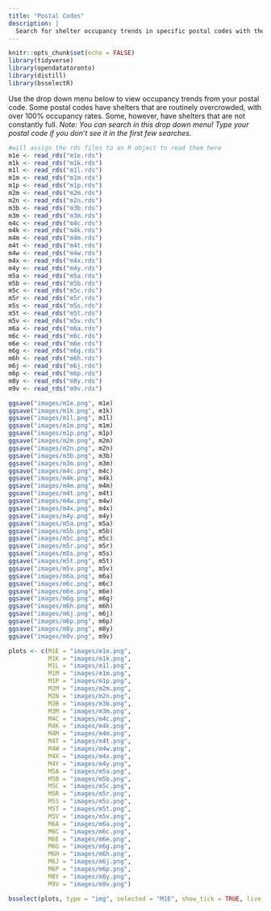 ```yaml
---
title: "Postal Codes"
description: |
  Search for shelter occupancy trends in specific postal codes with the drop down menu here.
---
```


```r
knitr::opts_chunk$set(echo = FALSE)
library(tidyverse)
library(opendatatoronto)
library(distill)
library(bsselectR)
```

Use the drop down menu below to view occupancy trends from your postal code. Some postal codes have shelters that are routinely overcrowded, with over 100% occupancy rates. Some, however, have shelters that are not constantly full. *Note: You can search in this drop down menu! Type your postal code if you don't see it in the first few searches.*

```r
#will assign the rds files to an R object to read them here
m1e <- read_rds("m1e.rds")
m1k <- read_rds("m1k.rds")
m1l <- read_rds("m1l.rds")
m1m <- read_rds("m1m.rds")
m1p <- read_rds("m1p.rds")
m2m <- read_rds("m2m.rds")
m2n <- read_rds("m2n.rds")
m3b <- read_rds("m3b.rds")
m3m <- read_rds("m3m.rds")
m4c <- read_rds("m4c.rds")
m4k <- read_rds("m4k.rds")
m4m <- read_rds("m4m.rds")
m4t <- read_rds("m4t.rds")
m4w <- read_rds("m4w.rds")
m4x <- read_rds("m4x.rds")
m4y <- read_rds("m4y.rds")
m5a <- read_rds("m5a.rds")
m5b <- read_rds("m5b.rds")
m5c <- read_rds("m5c.rds")
m5r <- read_rds("m5r.rds")
m5s <- read_rds("m5s.rds")
m5t <- read_rds("m5t.rds")
m5v <- read_rds("m5v.rds")
m6a <- read_rds("m6a.rds")
m6c <- read_rds("m6c.rds")
m6e <- read_rds("m6e.rds")
m6g <- read_rds("m6g.rds")
m6h <- read_rds("m6h.rds")
m6j <- read_rds("m6j.rds")
m6p <- read_rds("m6p.rds")
m8y <- read_rds("m8y.rds")
m9v <- read_rds("m9v.rds")
```
 
```r
ggsave("images/m1e.png", m1e)
ggsave("images/m1k.png", m1k)
ggsave("images/m1l.png", m1l)
ggsave("images/m1m.png", m1m)
ggsave("images/m1p.png", m1p)
ggsave("images/m2m.png", m2m)
ggsave("images/m2n.png", m2n)
ggsave("images/m3b.png", m3b)
ggsave("images/m3m.png", m3m)
ggsave("images/m4c.png", m4c)
ggsave("images/m4k.png", m4k)
ggsave("images/m4m.png", m4m)
ggsave("images/m4t.png", m4t)
ggsave("images/m4w.png", m4w)
ggsave("images/m4x.png", m4x)
ggsave("images/m4y.png", m4y)
ggsave("images/m5a.png", m5a)
ggsave("images/m5b.png", m5b)
ggsave("images/m5c.png", m5c)
ggsave("images/m5r.png", m5r)
ggsave("images/m5s.png", m5s)
ggsave("images/m5t.png", m5t)
ggsave("images/m5v.png", m5v)
ggsave("images/m6a.png", m6a)
ggsave("images/m6c.png", m6c)
ggsave("images/m6e.png", m6e)
ggsave("images/m6g.png", m6g)
ggsave("images/m6h.png", m6h)
ggsave("images/m6j.png", m6j)
ggsave("images/m6p.png", m6p)
ggsave("images/m8y.png", m8y)
ggsave("images/m9v.png", m9v)
```

```r
plots <- c(M1E = "images/m1e.png",
           M1K = "images/m1k.png",
           M1L = "images/m1l.png",
           M1M = "images/m1m.png",
           M1P = "images/m1p.png",
           M2M = "images/m2m.png",
           M2N = "images/m2n.png",
           M3B = "images/m3b.png",
           M3M = "images/m3m.png",
           M4C = "images/m4c.png",
           M4K = "images/m4k.png",
           M4M = "images/m4m.png",
           M4T = "images/m4t.png",
           M4W = "images/m4w.png",
           M4X = "images/m4x.png",
           M4Y = "images/m4y.png",
           M5A = "images/m5a.png",
           M5B = "images/m5b.png",
           M5C = "images/m5c.png",
           M5R = "images/m5r.png",
           M5S = "images/m5s.png",
           M5T = "images/m5t.png",
           M5V = "images/m5v.png",
           M6A = "images/m6a.png",
           M6C = "images/m6c.png",
           M6E = "images/m6e.png",
           M6G = "images/m6g.png",
           M6H = "images/m6h.png",
           M6J = "images/m6j.png",
           M6P = "images/m6p.png",
           M8Y = "images/m8y.png",
           M9V = "images/m9v.png")
```

```r
bsselect(plots, type = "img", selected = "M1E", show_tick = TRUE, live_search = TRUE)
```




